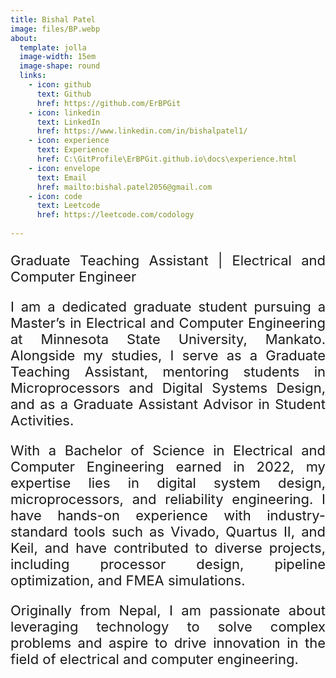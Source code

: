 ```yaml
---
title: Bishal Patel
image: files/BP.webp
about:
  template: jolla
  image-width: 15em
  image-shape: round
  links:
    - icon: github
      text: Github
      href: https://github.com/ErBPGit
    - icon: linkedin
      text: LinkedIn
      href: https://www.linkedin.com/in/bishalpatel1/
    - icon: experience
      text: Experience
      href: C:\GitProfile\ErBPGit.github.io\docs\experience.html
    - icon: envelope
      text: Email
      href: mailto:bishal.patel2056@gmail.com
    - icon: code
      text: Leetcode
      href: https://leetcode.com/codology
        
---
```

<div style="text-align: justify; font-size: 22px;">

Graduate Teaching Assistant | Electrical and Computer Engineer 

I am a dedicated graduate student pursuing a Master’s in Electrical and Computer Engineering at Minnesota State University, Mankato. Alongside my studies, I serve as a Graduate Teaching Assistant, mentoring students in Microprocessors and Digital Systems Design, and as a Graduate Assistant Advisor in Student Activities.  

With a Bachelor of Science in Electrical and Computer Engineering earned in 2022, my expertise lies in digital system design, microprocessors, and reliability engineering. I have hands-on experience with industry-standard tools such as Vivado, Quartus II, and Keil, and have contributed to diverse projects, including processor design, pipeline optimization, and FMEA simulations.  

Originally from Nepal, I am passionate about leveraging technology to solve complex problems and aspire to drive innovation in the field of electrical and computer engineering.  
</div>